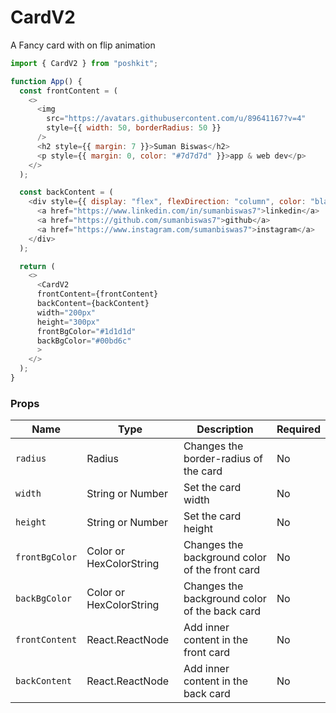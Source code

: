 <!-- Custom-MDX-Documentation.mdx -->

# CardV2

A Fancy card with on flip animation

```js
import { CardV2 } from "poshkit";

function App() {
  const frontContent = (
    <>
      <img
        src="https://avatars.githubusercontent.com/u/89641167?v=4"
        style={{ width: 50, borderRadius: 50 }}
      />
      <h2 style={{ margin: 7 }}>Suman Biswas</h2>
      <p style={{ margin: 0, color: "#7d7d7d" }}>app & web dev</p>
    </>
  );

  const backContent = (
    <div style={{ display: "flex", flexDirection: "column", color: "black" }}>
      <a href="https://www.linkedin.com/in/sumanbiswas7">linkedin</a>
      <a href="https://github.com/sumanbiswas7">github</a>
      <a href="https://www.instagram.com/sumanbiswas7">instagram</a>
    </div>
  );

  return (
    <>
      <CardV2
      frontContent={frontContent}
      backContent={backContent}
      width="200px"
      height="300px"
      frontBgColor="#1d1d1d"
      backBgColor="#00bd6c"
      >
    </>
  );
}
```

### Props

| Name           | Type                    | Description                                    | Required |
| -------------- | ----------------------- | ---------------------------------------------- | -------- |
| `radius`       | Radius                  | Changes the border-radius of the card          | No       |
| `width`        | String or Number        | Set the card width                             | No       |
| `height`       | String or Number        | Set the card height                            | No       |
| `frontBgColor` | Color or HexColorString | Changes the background color of the front card | No       |
| `backBgColor`  | Color or HexColorString | Changes the background color of the back card  | No       |
| `frontContent` | React.ReactNode         | Add inner content in the front card            | No       |
| `backContent`  | React.ReactNode         | Add inner content in the back card             | No       |
